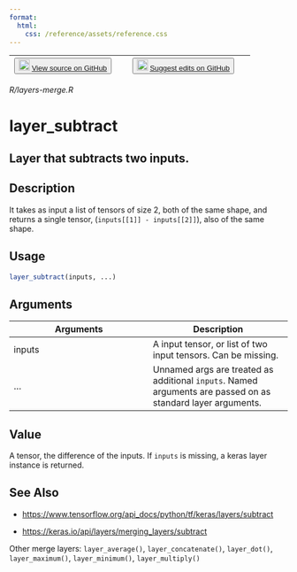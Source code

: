 ```yaml
---
format:
  html:
    css: /reference/assets/reference.css
---
```


| <button class="button"> ![](/reference/assets/GitHub-Mark-32px.png){width="20"} [View source on GitHub](https://github.com/rstudio/keras//blob/main/R/layers-merge.R) </button> | <button class="button"> ![](/reference/assets/GitHub-Mark-32px.png){width="20"} [Suggest edits on GitHub](https://github.com/rstudio/keras//edit/main/R/layers-merge.R) </button> |
|:------------------------------:|:--------------------------------------:|

*R/layers-merge.R*

# layer_subtract

## Layer that subtracts two inputs.

## Description
It takes as input a list of tensors of size 2, both of the same shape, and returns a single tensor, (`inputs[[1]] - inputs[[2]]`), also of the same shape. 


## Usage
```r
layer_subtract(inputs, ...) 
```

## Arguments
|Arguments|Description|
|---|---|
| inputs | A input tensor, or list of two input tensors. Can be missing. |
| ... | Unnamed args are treated as additional `inputs`. Named arguments are passed on as standard layer arguments. |



## Value
A tensor, the difference of the inputs. If `inputs` is missing, a keras layer instance is returned. 



## See Also

- [https://www.tensorflow.org/api_docs/python/tf/keras/layers/subtract](https://www.tensorflow.org/api_docs/python/tf/keras/layers/subtract)

- [https://keras.io/api/layers/merging_layers/subtract](https://keras.io/api/layers/merging_layers/subtract)

Other merge layers:  `layer_average()`, `layer_concatenate()`, `layer_dot()`, `layer_maximum()`, `layer_minimum()`, `layer_multiply()`

